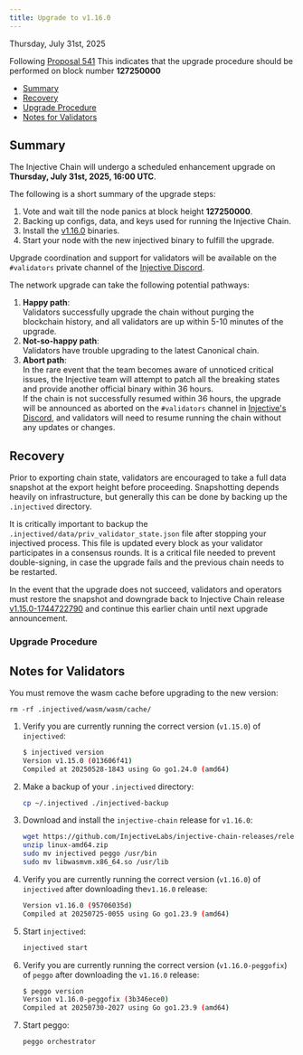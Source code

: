 ```yaml
---
title: Upgrade to v1.16.0
---
```


Thursday, July 31st, 2025

Following [Proposal 541](https://injhub.com/proposal/541/) This indicates that the upgrade procedure should be performed on block number **127250000**

* [Summary](#summary)
* [Recovery](#recovery)
* [Upgrade Procedure](#upgrade-procedure)
* [Notes for Validators](#notes-for-validators)

## Summary

The Injective Chain will undergo a scheduled enhancement upgrade on **Thursday, July 31st, 2025, 16:00 UTC**.

The following is a short summary of the upgrade steps:

1. Vote and wait till the node panics at block height **127250000**.
2. Backing up configs, data, and keys used for running the Injective Chain.
3. Install the [v1.16.0](https://github.com/InjectiveLabs/injective-chain-releases/releases/tag/v1.16.0-1753404855) binaries.
4. Start your node with the new injectived binary to fulfill the upgrade.

Upgrade coordination and support for validators will be available on the `#validators` private channel of the [Injective Discord](https://discord.gg/injective).

The network upgrade can take the following potential pathways:

1. **Happy path**:\
   Validators successfully upgrade the chain without purging the blockchain history, and all validators are up within 5-10 minutes of the upgrade.
2. **Not-so-happy path**:\
   Validators have trouble upgrading to the latest Canonical chain.
3. **Abort path**:\
   In the rare event that the team becomes aware of unnoticed critical issues, the Injective team will attempt to patch all the breaking states and provide another official binary within 36 hours.\
   If the chain is not successfully resumed within 36 hours, the upgrade will be announced as aborted on the `#validators` channel in [Injective's Discord](https://discord.gg/injective), and validators will need to resume running the chain without any updates or changes.

## Recovery

Prior to exporting chain state, validators are encouraged to take a full data snapshot at the export height before proceeding. Snapshotting depends heavily on infrastructure, but generally this can be done by backing up the `.injectived` directory.

It is critically important to backup the `.injectived/data/priv_validator_state.json` file after stopping your injectived process. This file is updated every block as your validator participates in a consensus rounds. It is a critical file needed to prevent double-signing, in case the upgrade fails and the previous chain needs to be restarted.

In the event that the upgrade does not succeed, validators and operators must restore the snapshot and downgrade back to Injective Chain release [v1.15.0-1744722790](https://github.com/InjectiveLabs/injective-chain-releases/releases/tag/v1.15.0-1744722790) and continue this earlier chain until next upgrade announcement.

### Upgrade Procedure

## Notes for Validators

You must remove the wasm cache before upgrading to the new version:

```shell
rm -rf .injectived/wasm/wasm/cache/
```

1.  Verify you are currently running the correct version (`v1.15.0`) of `injectived`:

    ```bash
    $ injectived version
    Version v1.15.0 (013606f41)
    Compiled at 20250528-1843 using Go go1.24.0 (amd64)
    ```

2.  Make a backup of your `.injectived` directory:

    ```bash
    cp ~/.injectived ./injectived-backup
    ```

3. Download and install the `injective-chain` release for `v1.16.0`:

    ```bash
    wget https://github.com/InjectiveLabs/injective-chain-releases/releases/download/v1.16.0-1753404855/linux-amd64.zip
    unzip linux-amd64.zip
    sudo mv injectived peggo /usr/bin
    sudo mv libwasmvm.x86_64.so /usr/lib
    ```

4.  Verify you are currently running the correct version (`v1.16.0`) of `injectived` after downloading the`v1.16.0` release:

    ```bash
    Version v1.16.0 (95706035d)
    Compiled at 20250725-0055 using Go go1.23.9 (amd64)
    ```

5.  Start `injectived`:

    ```bash
    injectived start
    ```

6.  Verify you are currently running the correct version (`v1.16.0-peggofix`) of `peggo` after downloading the `v1.16.0` release:

    ```bash
    $ peggo version
    Version v1.16.0-peggofix (3b346ece0)
    Compiled at 20250730-2027 using Go go1.23.9 (amd64)
    ```

7.  Start peggo:

    ```bash
    peggo orchestrator
    ```
